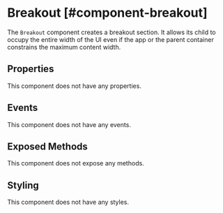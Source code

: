 
# Breakout [#component-breakout]

The `Breakout` component creates a breakout section. It allows its child to occupy the entire width of the UI even if the app or the parent container constrains the maximum content width.



## Properties

This component does not have any properties.

## Events

This component does not have any events.

## Exposed Methods

This component does not expose any methods.

## Styling

This component does not have any styles.

